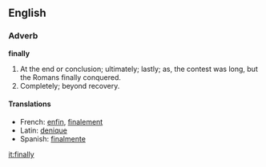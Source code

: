 ==English==

===Adverb===

'''finally'''

#At the end or conclusion; ultimately; lastly; as, the contest was long, but the Romans finally conquered.
#Completely; beyond recovery.

====Translations====
*French: [[enfin]], [[finalement]]
*Latin: [[denique]]
*Spanish: [[finalmente]]

[[it:finally]]